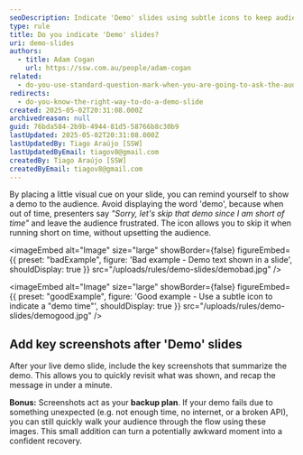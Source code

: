 ```yaml
---
seoDescription: Indicate 'Demo' slides using subtle icons to keep audience engaged and avoid disappointing them with last-minute cancellations.
type: rule
title: Do you indicate 'Demo' slides?
uri: demo-slides
authors:
  - title: Adam Cogan
    url: https://ssw.com.au/people/adam-cogan
related:
  - do-you-use-standard-question-mark-when-you-are-going-to-ask-the-audience-something
redirects:
  - do-you-know-the-right-way-to-do-a-demo-slide
created: 2025-05-02T20:31:08.000Z
archivedreason: null
guid: 76bda584-2b9b-4944-81d5-58766b8c30b9
lastUpdated: 2025-05-02T20:31:08.000Z
lastUpdatedBy: Tiago Araújo [SSW]
lastUpdatedByEmail: tiagov8@gmail.com
createdBy: Tiago Araújo [SSW]
createdByEmail: tiagov8@gmail.com
---
```


By placing a little visual cue on your slide, you can remind yourself to show a demo to the audience. Avoid displaying the word 'demo', because when out of time, presenters say _"Sorry, let's skip that demo since I am short of time"_ and leave the audience frustrated.
The icon allows you to skip it when running short on time, without upsetting the audience.

<imageEmbed
  alt="Image"
  size="large"
  showBorder={false}
  figureEmbed={{
    preset: "badExample",
    figure: 'Bad example - Demo text shown in a slide',
    shouldDisplay: true
  }}
  src="/uploads/rules/demo-slides/demobad.jpg"
/>

<imageEmbed
  alt="Image"
  size="large"
  showBorder={false}
  figureEmbed={{
    preset: "goodExample",
    figure: 'Good example - Use a subtle icon to indicate a "demo time"',
    shouldDisplay: true
  }}
  src="/uploads/rules/demo-slides/demogood.jpg"
/>

## Add key screenshots after 'Demo' slides

After your live demo slide, include the key screenshots that summarize the demo. This allows you to quickly revisit what was shown, and recap the message in under a minute.

**Bonus:** Screenshots act as your **backup plan**. If your demo fails due to something unexpected (e.g. not enough time, no internet, or a broken API), you can still quickly walk your audience through the flow using these images. This small addition can turn a potentially awkward moment into a confident recovery.
